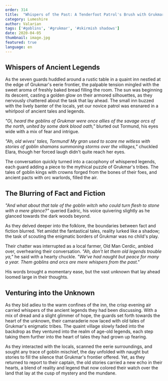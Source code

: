 ```yaml
---
order: 314
title:  "Whispers of the Past: A Tenderfoot Patrol's Brush with Grukmar's Legends"
category: Lumeshire
author: Valarian
tags: ['#goblins', '#grukmar', '#skirmish shadows']
date: 2020-04-05
thumbnail: image.jpg
featured: true
language: en
---
```


## Whispers of Ancient Legends

As the seven guards huddled around a rustic table in a quaint inn nestled at the edge of Grukmar's eerie frontier, the palpable tension mingled with the sweet aroma of freshly baked bread filling the room. The sun was beginning its descent, casting a golden glow on their armored silhouettes, as they nervously chattered about the task that lay ahead. The small inn buzzed with the lively banter of the locals, yet our novice patrol was ensnared in a whirlpool of ancient tales and legends.

*"Oi, heard the goblins of Grukmar were once allies of the savage orcs of the north, united by some dark blood oath,"* blurted out Tormund, his eyes wide with a mix of fear and intrigue.

*"Ah, old wives' tales, Tormund! My gran used to scare me witless with stories of goblin shamans summoning storms over the villages,"* chuckled Elara, though her forced laugh didn't quite reach her eyes.

The conversation quickly turned into a cacophony of whispered legends, each guard adding a piece to the mythical puzzle of Grukmar's tribes. The tales of goblin kings with crowns forged from the bones of their foes, and ancient pacts with orc warlords, filled the air.

## The Blurring of Fact and Fiction

*"And what about that tale of the goblin witch who could turn flesh to stone with a mere glance?"* queried Eadric, his voice quivering slightly as he glanced towards the dark woods beyond.

As they delved deeper into the folklore, the boundaries between fact and fiction blurred. Yet amidst the fantastical tales, reality lurked like a shadow; the task of scouting the enigmatic borders of Grukmar was no child's play.

Their chatter was interrupted as a local farmer, Old Man Cerdic, ambled over, overhearing their conversation. *"Ah, don't let them old legends trouble ya,"* he said with a hearty chuckle. *"We've had naught but peace for many a year. Them goblins and orcs are mere whispers from the past."*

His words brought a momentary ease, but the vast unknown that lay ahead loomed large in their thoughts.

## Venturing into the Unknown

As they bid adieu to the warm confines of the inn, the crisp evening air carried whispers of the ancient legends they had been discussing. With a mix of dread and a slight glimmer of hope, the guards set forth towards the heart of the unknown, their camaraderie now laced with old tales of Grukmar's enigmatic tribes. The quaint village slowly faded into the backdrop as they ventured into the realm of age-old legends, each step taking them further into the heart of tales they had grown up fearing.

As they interacted with the locals, scanned the eerie surroundings, and sought any trace of goblin mischief, the day unfolded with naught but stories to fill the silence that Grukmar's frontier offered. Yet, as they returned to report to their captain, the old stories carried a new echo in their hearts, a blend of reality and legend that now colored their watch over the land that lay at the cusp of mystery and the mundane.